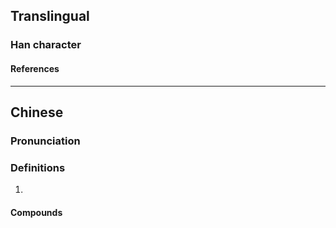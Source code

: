 {{also|呱}}
{{character info/new}}
==Translingual==

===Han character===
{{Han char|rn=30|rad=口|as=06|sn=9|four=6203|canj=RHHV|ids=⿰口𠂢}}

====References====
{{Han ref|kx=0189.271|dkj=03625|hdz=10618.130|uh=54CC}}

----

==Chinese==
{{zh-forms}}

===Pronunciation===
{{zh-pron
|m=pài
|c=paai3
}}

===Definitions===
{{zh-hanzi}}

# {{n-g|Used in transcription.}}

====Compounds====
{{zh-der|哌嗪|哌啶}}